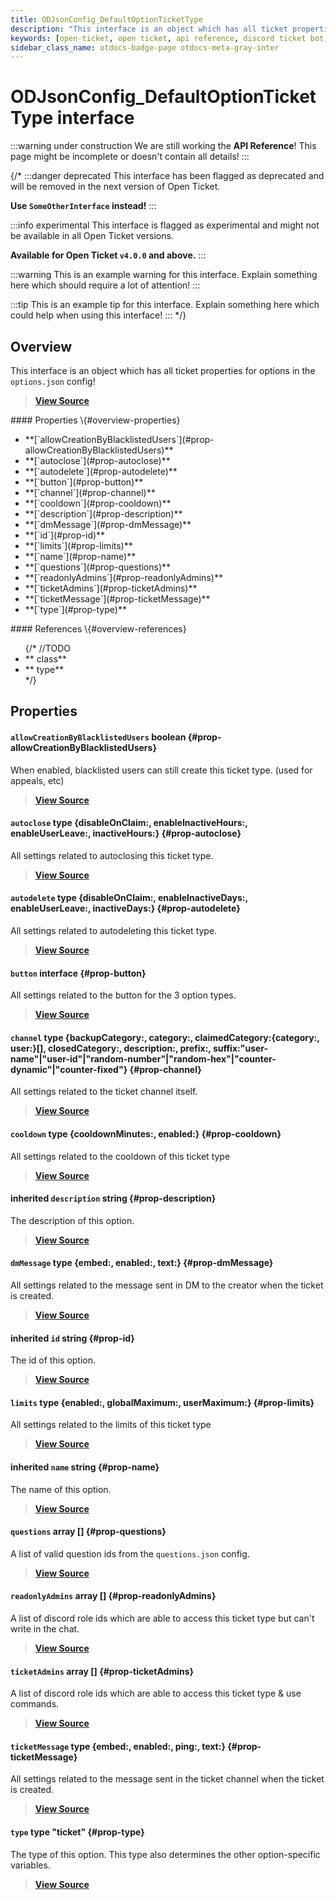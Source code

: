 ```yaml
---
title: ODJsonConfig_DefaultOptionTicketType
description: "This interface is an object which has all ticket properties for options in the `options.json` config!"
keywords: [open-ticket, open ticket, api reference, discord ticket bot, interface]
sidebar_class_name: otdocs-badge-page otdocs-meta-gray-inter
---
```

<head>
    <link rel="apple-touch-icon" href="/img/logo_vertical.png"/>
</head>

# ODJsonConfig_DefaultOptionTicketType <M color="gray">interface</M>

:::warning under construction
We are still working the **API Reference**! This page might be incomplete or doesn't contain all details!
:::

{/*
:::danger deprecated
This interface has been flagged as deprecated and will be removed in the next version of Open Ticket.

**Use `SomeOtherInterface` instead!**
:::

:::info experimental
This interface is flagged as experimental and might not be available in all Open Ticket versions.

**Available for Open Ticket `v4.0.0` and above.**
:::

:::warning
This is an example warning for this interface. Explain something here which should require a lot of attention!
:::

:::tip
This is an example tip for this interface. Explain something here which could help when using this interface!
:::
*/}

## Overview
This interface is an object which has all ticket properties for options in the `options.json` config!

> [**View Source**](https://otgithub.dj-dj.be/tree/main/src/core/api/defaults/config.ts#L297)

<FlexHorizontal>
<div style={{width:"50%"}} className="otdocs-flex-mobile-width">
    #### Properties \{#overview-properties}
    <ul>
        <li>**[`allowCreationByBlacklistedUsers`](#prop-allowCreationByBlacklistedUsers)**</li>
        <li>**[`autoclose`](#prop-autoclose)**</li>
        <li>**[`autodelete`](#prop-autodelete)**</li>
        <li>**[`button`](#prop-button)**</li>
        <li>**[`channel`](#prop-channel)**</li>
        <li>**[`cooldown`](#prop-cooldown)**</li>
        <li>**[`description`](#prop-description)**</li>
        <li>**[`dmMessage`](#prop-dmMessage)**</li>
        <li>**[`id`](#prop-id)**</li>
        <li>**[`limits`](#prop-limits)**</li>
        <li>**[`name`](#prop-name)**</li>
        <li>**[`questions`](#prop-questions)**</li>
        <li>**[`readonlyAdmins`](#prop-readonlyAdmins)**</li>
        <li>**[`ticketAdmins`](#prop-ticketAdmins)**</li>
        <li>**[`ticketMessage`](#prop-ticketMessage)**</li>
        <li>**[`type`](#prop-type)**</li>
    </ul>
</div>
<div style={{width:"50%"}} className="otdocs-flex-mobile-width">
    #### References \{#overview-references}
    <ul>
        {/*
        //TODO
        <li>**<code><ApiUrl url="class:ODId" label="api.ODId"/></code> <M color="purple">class</M>**</li>
        <li>**<code><ApiUrl url="type:ODExampleType" label="api.ODExampleType"/></code> <M color="brown">type</M>**</li>
        */}
    </ul>
</div>
</FlexHorizontal>

## Properties
<Divider></Divider>
#### `allowCreationByBlacklistedUsers` <M color="red">boolean</M> <ApiBlock><ApiUrl url="js:boolean" label="boolean"/></ApiBlock> \{#prop-allowCreationByBlacklistedUsers}
When enabled, blacklisted users can still create this ticket type. (used for appeals, etc)

> [**View Source**](https://otgithub.dj-dj.be/tree/main/src/core/api/defaults/config.ts#L305)

<Divider></Divider>
#### `autoclose` <M color="brown">type</M> <ApiBlock>\{disableOnClaim:<ApiUrl url="js:boolean" label="boolean"/>, enableInactiveHours:<ApiUrl url="js:boolean" label="boolean"/>, enableUserLeave:<ApiUrl url="js:boolean" label="boolean"/>, inactiveHours:<ApiUrl url="js:number" label="number"/>\}</ApiBlock> \{#prop-autoclose}
All settings related to autoclosing this ticket type.

> [**View Source**](https://otgithub.dj-dj.be/tree/main/src/core/api/defaults/config.ts#L351)

<Divider></Divider>
#### `autodelete` <M color="brown">type</M> <ApiBlock>\{disableOnClaim:<ApiUrl url="js:boolean" label="boolean"/>, enableInactiveDays:<ApiUrl url="js:boolean" label="boolean"/>, enableUserLeave:<ApiUrl url="js:boolean" label="boolean"/>, inactiveDays:<ApiUrl url="js:number" label="number"/>\}</ApiBlock> \{#prop-autodelete}
All settings related to autodeleting this ticket type.

> [**View Source**](https://otgithub.dj-dj.be/tree/main/src/core/api/defaults/config.ts#L362)

<Divider></Divider>
#### `button` <M color="gray">interface</M> <ApiBlock><ApiUrl url="interface:ODJsonConfig_DefaultOptionButtonSettingsType" label="api.ODJsonConfig_DefaultOptionButtonSettingsType"/></ApiBlock> \{#prop-button}
All settings related to the button for the 3 option types.

> [**View Source**](https://otgithub.dj-dj.be/tree/main/src/core/api/defaults/config.ts#L299)

<Divider></Divider>
#### `channel` <M color="brown">type</M> <ApiBlock>\{backupCategory:<ApiUrl url="js:string" label="string"/>, category:<ApiUrl url="js:string" label="string"/>, claimedCategory:\{category:<ApiUrl url="js:string" label="string"/>, user:<ApiUrl url="js:string" label="string"/>\}[], closedCategory:<ApiUrl url="js:string" label="string"/>, description:<ApiUrl url="js:string" label="string"/>, prefix:<ApiUrl url="js:string" label="string"/>, suffix:"user-name"|"user-id"|"random-number"|"random-hex"|"counter-dynamic"|"counter-fixed"\}</ApiBlock> \{#prop-channel}
All settings related to the ticket channel itself.

> [**View Source**](https://otgithub.dj-dj.be/tree/main/src/core/api/defaults/config.ts#L309)

<Divider></Divider>
#### `cooldown` <M color="brown">type</M> <ApiBlock>\{cooldownMinutes:<ApiUrl url="js:number" label="number"/>, enabled:<ApiUrl url="js:boolean" label="boolean"/>\}</ApiBlock> \{#prop-cooldown}
All settings related to the cooldown of this ticket type

> [**View Source**](https://otgithub.dj-dj.be/tree/main/src/core/api/defaults/config.ts#L373)

<Divider></Divider>
#### <C color="blue">inherited</C> `description` <M color="blue">string</M> <ApiBlock><ApiUrl url="js:string" label="string"/></ApiBlock> \{#prop-description}
The description of this option.

> [**View Source**](https://otgithub.dj-dj.be/tree/main/src/core/api/defaults/config.ts#L229)

<Divider></Divider>
#### `dmMessage` <M color="brown">type</M> <ApiBlock>\{embed:<ApiUrl url="interface:ODJsonConfig_DefaultOptionEmbedSettingsType" label="api.ODJsonConfig_DefaultOptionEmbedSettingsType"/>, enabled:<ApiUrl url="js:boolean" label="boolean"/>, text:<ApiUrl url="js:string" label="string"/>\}</ApiBlock> \{#prop-dmMessage}
All settings related to the message sent in DM to the creator when the ticket is created.

> [**View Source**](https://otgithub.dj-dj.be/tree/main/src/core/api/defaults/config.ts#L331)

<Divider></Divider>
#### <C color="blue">inherited</C> `id` <M color="blue">string</M> <ApiBlock><ApiUrl url="js:string" label="string"/></ApiBlock> \{#prop-id}
The id of this option.

> [**View Source**](https://otgithub.dj-dj.be/tree/main/src/core/api/defaults/config.ts#L225)

<Divider></Divider>
#### `limits` <M color="brown">type</M> <ApiBlock>\{enabled:<ApiUrl url="js:boolean" label="boolean"/>, globalMaximum:<ApiUrl url="js:number" label="number"/>, userMaximum:<ApiUrl url="js:number" label="number"/>\}</ApiBlock> \{#prop-limits}
All settings related to the limits of this ticket type

> [**View Source**](https://otgithub.dj-dj.be/tree/main/src/core/api/defaults/config.ts#L380)

<Divider></Divider>
#### <C color="blue">inherited</C> `name` <M color="blue">string</M> <ApiBlock><ApiUrl url="js:string" label="string"/></ApiBlock> \{#prop-name}
The name of this option.

> [**View Source**](https://otgithub.dj-dj.be/tree/main/src/core/api/defaults/config.ts#L227)

<Divider></Divider>
#### `questions` <M color="pink">array</M> <ApiBlock><ApiUrl url="js:string" label="string"/>[]</ApiBlock> \{#prop-questions}
A list of valid question ids from the `questions.json` config.

> [**View Source**](https://otgithub.dj-dj.be/tree/main/src/core/api/defaults/config.ts#L307)

<Divider></Divider>
#### `readonlyAdmins` <M color="pink">array</M> <ApiBlock><ApiUrl url="js:string" label="string"/>[]</ApiBlock> \{#prop-readonlyAdmins}
A list of discord role ids which are able to access this ticket type but can't write in the chat.

> [**View Source**](https://otgithub.dj-dj.be/tree/main/src/core/api/defaults/config.ts#L303)

<Divider></Divider>
#### `ticketAdmins` <M color="pink">array</M> <ApiBlock><ApiUrl url="js:string" label="string"/>[]</ApiBlock> \{#prop-ticketAdmins}
A list of discord role ids which are able to access this ticket type & use commands.

> [**View Source**](https://otgithub.dj-dj.be/tree/main/src/core/api/defaults/config.ts#L301)

<Divider></Divider>
#### `ticketMessage` <M color="brown">type</M> <ApiBlock>\{embed:<ApiUrl url="interface:ODJsonConfig_DefaultOptionEmbedSettingsType" label="api.ODJsonConfig_DefaultOptionEmbedSettingsType"/>, enabled:<ApiUrl url="js:boolean" label="boolean"/>, ping:<ApiUrl url="interface:ODJsonConfig_DefaultOptionPingSettingsType" label="api.ODJsonConfig_DefaultOptionPingSettingsType"/>, text:<ApiUrl url="js:string" label="string"/>\}</ApiBlock> \{#prop-ticketMessage}
All settings related to the message sent in the ticket channel when the ticket is created.

> [**View Source**](https://otgithub.dj-dj.be/tree/main/src/core/api/defaults/config.ts#L340)

<Divider></Divider>
#### `type` <M color="brown">type</M> <ApiBlock>"ticket"</ApiBlock> \{#prop-type}
The type of this option. This type also determines the other option-specific variables.

> [**View Source**](https://otgithub.dj-dj.be/tree/main/src/core/api/defaults/config.ts#L298)

<Divider></Divider>
